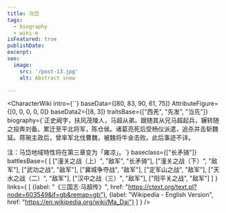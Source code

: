 ```yaml
---
title: 马岱
tags:
  - biography
  - wiki-m
isFeatured: true
publishDate:
excerpt:
seo:
  image:
    src: '/post-13.jpg'
    alt: Abstract snow

---
```



<CharacterWiki
  intro={``}
  baseData={[80, 83, 90, 61, 75]}
  AttributeFigure={[0, 0, 0, 0, 0]}
  baseData2={[8, 3]}
  traitsBase={["西羌", "先发", "当先"]}
  biography={`正史阙字，扶风茂陵人，马超从弟。跟随其从兄马超起兵，辗转随之投奔刘备。累迁至平北将军，陈仓侯。诸葛亮死后受杨仪派遣，追杀并击斩魏延。蒋琬主政后，曾率军北伐曹魏，被魏将牛金击败。此后事迹不详。
  
  注：马岱地域特性将在第三章变为「雍凉」。`}
  baseclass={["长矛骑"]}
  battlesBase={
    [
      ["潼关之战（上）", "敌军", "长矛骑"],
      ["潼关之战（下）", "敌军"],
      ["武功之战", "敌军"],
      ["冀城争夺战", "敌军"],
      ["定军山之战", "敌军"],
      ["天水之战（二）", "敌军"],
      ["汉中之战（三）", "敌军"],
      ["阳平关之战", "敌军"]
    ]
  }
  links={
    [
      {label: "《三国志·马超传》", href: "https://ctext.org/text.pl?node=603549&if=gb&remap=gb"},
      {label: "Wikipedia - English Version", href: "https://en.wikipedia.org/wiki/Ma_Dai"}
    ]
  }
/>
